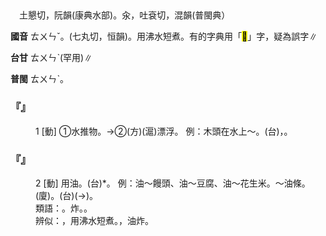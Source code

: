 
=={{ruby|汆|ㄊㄨㄣˇ}}==

　土懇切，阮韻(康典水部)。汆，吐袞切，混韻(普閩典）

'''國音''' <rt>ㄊㄨㄣˇ</rt>。{{ruby|汆|ㄘㄨㄢ}}(七丸切，恒韻)。用沸水短煮。有的字典用「<mark>&#xf855a;</mark>」字，疑為誤字∥

'''台甘''' <rt>ㄊㄨㄣˋ</rt>(罕用)∥

'''普閩''' <rt>ㄊㄨㄣˋ</rt>。

    

==='''『{{ruby|汆|ㄊㄨㄣˇ}}』'''===
:1  [動] ①水推物。→②(方)(滬)漂浮。 例：木頭在水上～。(台){{ruby|柴|ㄘㄚˊ}}{{ruby|站|ㄉㆰ˪/ㄉㄧㆰ˪}}{{ruby|水|ㄗㄨㄧˋ}}{{ruby|面|ㆠㄧㄣ˫}}{{ruby|浮|ㄆㄨ˫}}{{ruby|咧|ㄌㆤ˪}}{{ruby|浮|ㄆㄨ˫}}{{ruby|咧|ㄌㆤ˪}}，{{ruby|漂|ㄆㄧㄠ}}{{ruby|流|ㄌㄧㄨˊ}}。
    

==='''『{{ruby|汆|ㄊㄨㄣˇ}}』'''===
:2  [動] 用油{{ruby|炸|ㄓㄚˊ}}。(台){{ruby|<mark>&#xffa59;</mark>|ㄐㆪˋ}}*{{ruby|油|ㄧㄨˊ}}。 例：油～饅頭、油～豆腐、油～花生米。～油條。(廈){{ruby|浮|ㄆㄨ˫}}{{ruby|油|ㄧㄨˊ}}{{ruby|條|ㄉㄧㄠˊ}}。(台){{ruby|<mark>&#xffa59;</mark>|ㄐㆪ˪}}{{ruby|油|ㄧㄨˊ}}{{ruby|炸|ㄐㄧㄚ˫}}(→{{ruby|食|ㄐㄧㄚㆷ ͘}}){{ruby|粿|ㄍㆤˋ/ㄍㄨㆤˋ}}。
:類語：{{ruby|汆|ㄊㄨㄣˇ}}。炸。{{ruby|汆|ㄘㄨㄢ}}。
:
:辨似：{{ruby|汆|ㄘㄨㄢ}}，用沸水短煮。{{ruby|汆|ㄊㄨㄣˇ}}，油炸。
:
    

